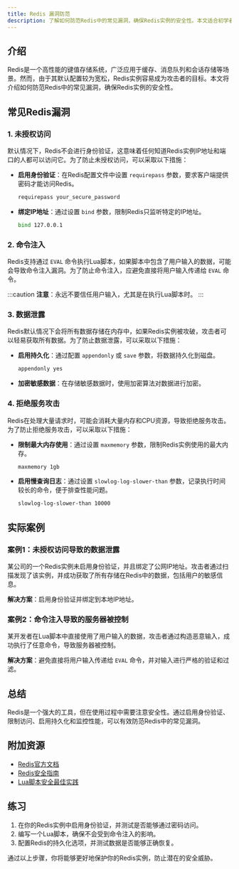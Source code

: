 ```yaml
---
title: Redis 漏洞防范
description: 了解如何防范Redis中的常见漏洞，确保Redis实例的安全性。本文适合初学者，涵盖基本概念、实际案例和代码示例。
---
```


## 介绍

Redis是一个高性能的键值存储系统，广泛应用于缓存、消息队列和会话存储等场景。然而，由于其默认配置较为宽松，Redis实例容易成为攻击者的目标。本文将介绍如何防范Redis中的常见漏洞，确保Redis实例的安全性。

## 常见Redis漏洞

### 1. 未授权访问

默认情况下，Redis不会进行身份验证，这意味着任何知道Redis实例IP地址和端口的人都可以访问它。为了防止未授权访问，可以采取以下措施：

- **启用身份验证**：在Redis配置文件中设置 `requirepass` 参数，要求客户端提供密码才能访问Redis。

  ```bash
  requirepass your_secure_password
  ```

- **绑定IP地址**：通过设置 `bind` 参数，限制Redis只监听特定的IP地址。

  ```bash
  bind 127.0.0.1
  ```

### 2. 命令注入

Redis支持通过 `EVAL` 命令执行Lua脚本，如果脚本中包含了用户输入的数据，可能会导致命令注入漏洞。为了防止命令注入，应避免直接将用户输入传递给 `EVAL` 命令。

:::caution
**注意**：永远不要信任用户输入，尤其是在执行Lua脚本时。
:::

### 3. 数据泄露

Redis默认情况下会将所有数据存储在内存中，如果Redis实例被攻破，攻击者可以轻易获取所有数据。为了防止数据泄露，可以采取以下措施：

- **启用持久化**：通过配置 `appendonly` 或 `save` 参数，将数据持久化到磁盘。

  ```bash
  appendonly yes
  ```

- **加密敏感数据**：在存储敏感数据时，使用加密算法对数据进行加密。

### 4. 拒绝服务攻击

Redis在处理大量请求时，可能会消耗大量内存和CPU资源，导致拒绝服务攻击。为了防止拒绝服务攻击，可以采取以下措施：

- **限制最大内存使用**：通过设置 `maxmemory` 参数，限制Redis实例使用的最大内存。

  ```bash
  maxmemory 1gb
  ```

- **启用慢查询日志**：通过设置 `slowlog-log-slower-than` 参数，记录执行时间较长的命令，便于排查性能问题。

  ```bash
  slowlog-log-slower-than 10000
  ```

## 实际案例

### 案例1：未授权访问导致的数据泄露

某公司的一个Redis实例未启用身份验证，并且绑定了公网IP地址。攻击者通过扫描发现了该实例，并成功获取了所有存储在Redis中的数据，包括用户的敏感信息。

**解决方案**：启用身份验证并绑定到本地IP地址。

### 案例2：命令注入导致的服务器被控制

某开发者在Lua脚本中直接使用了用户输入的数据，攻击者通过构造恶意输入，成功执行了任意命令，导致服务器被控制。

**解决方案**：避免直接将用户输入传递给 `EVAL` 命令，并对输入进行严格的验证和过滤。

## 总结

Redis是一个强大的工具，但在使用过程中需要注意安全性。通过启用身份验证、限制访问、启用持久化和监控性能，可以有效防范Redis中的常见漏洞。

## 附加资源

- [Redis官方文档](https://redis.io/documentation)
- [Redis安全指南](https://redis.io/topics/security)
- [Lua脚本安全最佳实践](https://www.lua.org/manual/5.1/manual.html)

## 练习

1. 在你的Redis实例中启用身份验证，并测试是否能够通过密码访问。
2. 编写一个Lua脚本，确保不会受到命令注入的影响。
3. 配置Redis的持久化选项，并测试数据是否能够正确恢复。

通过以上步骤，你将能够更好地保护你的Redis实例，防止潜在的安全威胁。